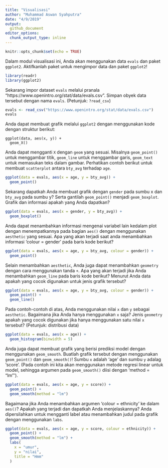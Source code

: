 ```yaml
---
title: "Visualisasi"
author: "Muhammad Aswan Syahputra"
date: "4/9/2019"
output:
  github_document
editor_options: 
  chunk_output_type: inline
---
```


```r
knitr::opts_chunk$set(echo = TRUE)
```

Dalam modul visualisasi ini, Anda akan menggunakan data `evals` dan paket `ggplot2`. Aktifkanlah paket untuk mengimpor data dan paket `ggplot2`!

```r
library(readr)
library(ggplot2)
```

Sekarang impor dataset `evals` melalui pranala "https://www.openintro.org/stat/data/evals.csv". Simpan obyek data tersebut dengan nama `evals`. (Petunjuk: `?read_csv`)

```r
evals <- read_csv("https://www.openintro.org/stat/data/evals.csv")
evals
```

Anda dapat membuat grafik melalui `ggplot2` dengan menggunakan kode dengan struktur berikut:

```
ggplot(data, aes(x, y)) +
  geom_X()
```

Anda dapat mengganti `X` dengan `geom` yang sesuai. Misalnya `geom_point()` untuk menggambar titik, `geom_line` untuk menggambar garis, `geom_text` untuk memasukan teks dalam gambar. Perhatikan contoh berikut untuk membuat `scatterplot` antara `bty_avg` terhadap `age`.

```r
ggplot(data = evals, aes(x = age, y = bty_avg)) +
  geom_point()
```

Sekarang dapatkah Anda membuat grafik dengan `gender` pada sumbu x dan `bty_avg` pada sumbu y? Serta gantilah `geom_point()` menjadi `geom_boxplot`. Grafik dan informasi apakah yang Anda dapatkan?

```r
ggplot(data = evals, aes(x = gender, y = bty_avg)) +
  geom_boxplot()
```


Anda dapat menambahkan informasi mengenai variabel lain kedalam plot dengan menempatkannya pada bagian `aes()` dengan menggunakan `aesthetic` yang sesuai. Apa yang akan terjadi saat anda menambahkan informasi 'colour = gender' pada baris kode berikut?

```r
ggplot(data = evals, aes(x = age, y = bty_avg, colour = gender)) +
  geom_point()
```

Selain menambahkan `aesthetic`, Anda juga dapat menambahkan `geometry` dengan cara menggunakan tanda `+`. Apa yang akan terjadi jika Anda menambahkan `geom_line` pada baris kode berikut? Menurut Anda data apakah yang cocok digunakan untuk jenis grafik tersebut?

```r
ggplot(data = evals, aes(x = age, y = bty_avg, colour = gender)) +
  geom_point() +
  geom_line()
```

Pada contoh-contoh di atas, Anda menggunakan nilai `x` dan `y` sebagai `aesthetic`. Bagaimana jika Anda hanya menggunakan `x` saja? Jenis `geometry` apakah yang cocok digunakan jika hanya menggunakan satu nilai `x` tersebut? (Petunjuk: distribusi data)

```r
ggplot(data = evals, aes(x = age)) +
  geom_histogram(binwidth = 5)
```

Anda juga dapat membuat grafik yang berisi prediksi model dengan menggunakan `geom_smooth`. Buatlah grafik tersebut dengan menggunakan `geom_point()` dan `geom_smooth()`! Sumbu `x` adalah 'age' dan sumbu `y` adalag 'score'. (Pada contoh ini kita akan menggunakan metode regresi linear untuk model, sehingga argumen pada `geom_smooth()` diisi dengan 'method = "lm"').

```r
ggplot(data = evals, aes(x = age, y = score)) +
  geom_point() +
  geom_smooth(method = "lm")
```

Bagaimana jika Anda menambahkan argumen 'colour = ethnicity' ke dalam `aes()`? Apakah yang terjadi dan dapatkah Anda menjelaskannya? Anda dipersilahkan untuk  mengganti label atau menambahkan judul pada grafik dengan menggunakan `labs`.

```r
ggplot(data = evals, aes(x = age, y = score, colour = ethnicity)) +
  geom_point() +
  geom_smooth(method = "lm") +
  labs(
    x = "umur",
    y = "nilai",
    title = "Hmm"
  )
```
